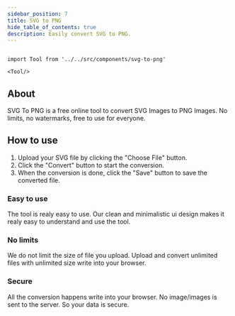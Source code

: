 ```yaml
---
sidebar_position: 7
title: SVG to PNG
hide_table_of_contents: true
description: Easily convert SVG to PNG.
---
```


```mdx-code-block

import Tool from '../../src/components/svg-to-png'

<Tool/>

```

## About

SVG To PNG is a free online tool to convert SVG Images to PNG Images. No limits, no watermarks, free to use for everyone.

## How to use

1. Upload your SVG file by clicking the "Choose File" button.
2. Click the "Convert" button to start the conversion.
3. When the conversion is done, click the "Save" button to save the converted file.

<h3 style={{ color: "#ff4ecd" }}>Easy to use</h3>

The tool is realy easy to use. Our clean and minimalistic ui design
makes it realy easy to understand and use the tool.

<h3 style={{ color: "#f5a524" }}>No limits</h3>

We do not limit the size of file you upload. Upload and convert
unlimited files with unlimited size write into your browser.

<h3 style={{ color: "#17c964" }}>Secure</h3>
All the conversion happens write into your browser. No image/images is sent to the
server. So your data is secure.
